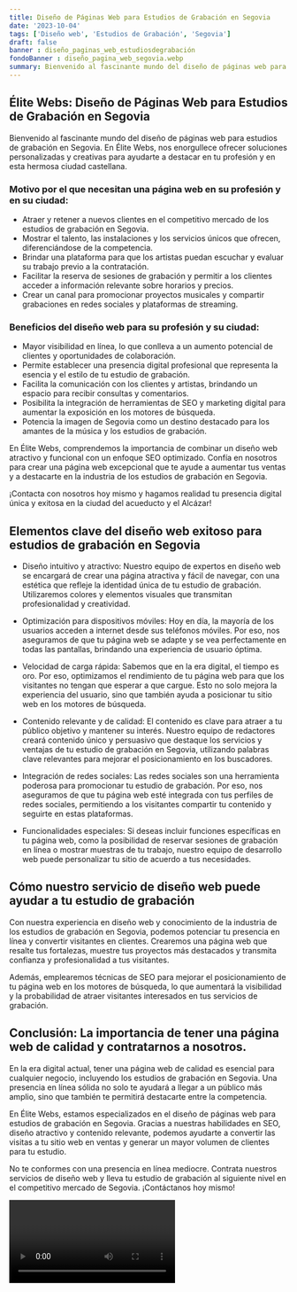 ```yaml
---
title: Diseño de Páginas Web para Estudios de Grabación en Segovia
date: '2023-10-04'
tags: ['Diseño web', 'Estudios de Grabación', 'Segovia']
draft: false
banner : diseño_paginas_web_estudiosdegrabación
fondoBanner : diseño_pagina_web_segovia.webp
summary: Bienvenido al fascinante mundo del diseño de páginas web para estudios de grabación en Segovia. En Élite Webs, nos enorgullece ofrecer soluciones personalizadas y creativas para ayudarte a destacar en tu profesión y en esta hermosa ciudad castellana.
---
```


## Élite Webs: Diseño de Páginas Web para Estudios de Grabación en Segovia

Bienvenido al fascinante mundo del diseño de páginas web para estudios de grabación en Segovia. En Élite Webs, nos enorgullece ofrecer soluciones personalizadas y creativas para ayudarte a destacar en tu profesión y en esta hermosa ciudad castellana.

### Motivo por el que necesitan una página web en su profesión y en su ciudad:

- Atraer y retener a nuevos clientes en el competitivo mercado de los estudios de grabación en Segovia.
- Mostrar el talento, las instalaciones y los servicios únicos que ofrecen, diferenciándose de la competencia.
- Brindar una plataforma para que los artistas puedan escuchar y evaluar su trabajo previo a la contratación.
- Facilitar la reserva de sesiones de grabación y permitir a los clientes acceder a información relevante sobre horarios y precios.
- Crear un canal para promocionar proyectos musicales y compartir grabaciones en redes sociales y plataformas de streaming.

### Beneficios del diseño web para su profesión y su ciudad:

- Mayor visibilidad en línea, lo que conlleva a un aumento potencial de clientes y oportunidades de colaboración.
- Permite establecer una presencia digital profesional que representa la esencia y el estilo de tu estudio de grabación.
- Facilita la comunicación con los clientes y artistas, brindando un espacio para recibir consultas y comentarios.
- Posibilita la integración de herramientas de SEO y marketing digital para aumentar la exposición en los motores de búsqueda.
- Potencia la imagen de Segovia como un destino destacado para los amantes de la música y los estudios de grabación.

En Élite Webs, comprendemos la importancia de combinar un diseño web atractivo y funcional con un enfoque SEO optimizado. Confía en nosotros para crear una página web excepcional que te ayude a aumentar tus ventas y a destacarte en la industria de los estudios de grabación en Segovia.

¡Contacta con nosotros hoy mismo y hagamos realidad tu presencia digital única y exitosa en la ciudad del acueducto y el Alcázar!

<GifSeo />

<Cta />

## Elementos clave del diseño web exitoso para estudios de grabación en Segovia

- Diseño intuitivo y atractivo: Nuestro equipo de expertos en diseño web se encargará de crear una página atractiva y fácil de navegar, con una estética que refleje la identidad única de tu estudio de grabación. Utilizaremos colores y elementos visuales que transmitan profesionalidad y creatividad.

- Optimización para dispositivos móviles: Hoy en día, la mayoría de los usuarios acceden a internet desde sus teléfonos móviles. Por eso, nos aseguramos de que tu página web se adapte y se vea perfectamente en todas las pantallas, brindando una experiencia de usuario óptima.

- Velocidad de carga rápida: Sabemos que en la era digital, el tiempo es oro. Por eso, optimizamos el rendimiento de tu página web para que los visitantes no tengan que esperar a que cargue. Esto no solo mejora la experiencia del usuario, sino que también ayuda a posicionar tu sitio web en los motores de búsqueda.

- Contenido relevante y de calidad: El contenido es clave para atraer a tu público objetivo y mantener su interés. Nuestro equipo de redactores creará contenido único y persuasivo que destaque los servicios y ventajas de tu estudio de grabación en Segovia, utilizando palabras clave relevantes para mejorar el posicionamiento en los buscadores.

- Integración de redes sociales: Las redes sociales son una herramienta poderosa para promocionar tu estudio de grabación. Por eso, nos aseguramos de que tu página web esté integrada con tus perfiles de redes sociales, permitiendo a los visitantes compartir tu contenido y seguirte en estas plataformas.

- Funcionalidades especiales: Si deseas incluir funciones específicas en tu página web, como la posibilidad de reservar sesiones de grabación en línea o mostrar muestras de tu trabajo, nuestro equipo de desarrollo web puede personalizar tu sitio de acuerdo a tus necesidades.

## Cómo nuestro servicio de diseño web puede ayudar a tu estudio de grabación

Con nuestra experiencia en diseño web y conocimiento de la industria de los estudios de grabación en Segovia, podemos potenciar tu presencia en línea y convertir visitantes en clientes. Crearemos una página web que resalte tus fortalezas, muestre tus proyectos más destacados y transmita confianza y profesionalidad a tus visitantes.

Además, emplearemos técnicas de SEO para mejorar el posicionamiento de tu página web en los motores de búsqueda, lo que aumentará la visibilidad y la probabilidad de atraer visitantes interesados en tus servicios de grabación.

## Conclusión: La importancia de tener una página web de calidad y contratarnos a nosotros.

En la era digital actual, tener una página web de calidad es esencial para cualquier negocio, incluyendo los estudios de grabación en Segovia. Una presencia en línea sólida no solo te ayudará a llegar a un público más amplio, sino que también te permitirá destacarte entre la competencia.

En Élite Webs, estamos especializados en el diseño de páginas web para estudios de grabación en Segovia. Gracias a nuestras habilidades en SEO, diseño atractivo y contenido relevante, podemos ayudarte a convertir las visitas a tu sitio web en ventas y generar un mayor volumen de clientes para tu estudio.

No te conformes con una presencia en línea mediocre. Contrata nuestros servicios de diseño web y lleva tu estudio de grabación al siguiente nivel en el competitivo mercado de Segovia. ¡Contáctanos hoy mismo!

<Video />

<CtaBot job='Estudios de Grabación' city='Segovia'/>

<Gmaps query='Segovia+españa+maps' />